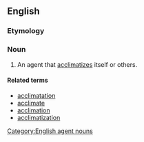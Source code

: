==English==

===Etymology===
{{suffix|acclimatize|er|id2=agent noun|lang=en}}

===Noun===
{{en-noun}}

# An agent that [[acclimatize]]s itself or others.

====Related terms====
* [[acclimatation]]
* [[acclimate]]
* [[acclimation]]
* [[acclimatization]]

[[Category:English agent nouns]]